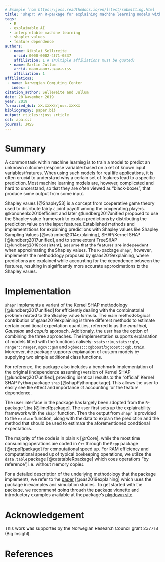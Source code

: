 ```yaml
---
# Example from https://joss.readthedocs.io/en/latest/submitting.html
title: 'shapr: An R-package for explaining machine learning models with dependence-aware Shapley values'
tags:
  - R
  - explainable AI
  - interpretable machine learning
  - shapley values
  - feature dependence
authors:
  - name: Nikolai Sellereite
    orcid: 0000-0002-4671-0337
    affiliation: 1 # (Multiple affiliations must be quoted)
  - name: Martin Jullum
    orcid: 0000-0003-3908-5155
    affiliation: 1
affiliations:
 - name: Norwegian Computing Center
   index: 1
citation_author: Sellereite and Jullum
date: 20 November 2019
year: 2019
formatted_doi: XX.XXXXX/joss.XXXXX
bibliography: paper.bib
output: rticles::joss_article
csl: apa.csl
journal: JOSS
---
```



# Summary

A common task within machine learning is to train a model to predict an unknown outcome 
(response variable) based on a set of known input variables/features.
When using such models for real life applications, it is often crucial to understand why a certain set of features lead 
to a specific prediction.
Most machine learning models are, however, complicated and hard to understand, so that they are often viewed as 
"black-boxes", that produce some output from some input.

Shapley values [@Shapley53] is a concept from cooperative game theory used to distribute fairly a joint payoff among the
cooperating players. 
@kononenko2010efficient and later @lundberg2017unified proposed to use the Shapley value framework to explain 
predictions by distributing the prediction value on the input features. 
Established methods and implementations for explaining predictions with Shapley values like Shapley 
Sampling Values [@vstrumbelj2014explaining], SHAP/Kernel SHAP [@lundberg2017unified], and to some extent TreeSHAP 
[@lundberg2018consistent], assume that the features are independent when approximating the Shapley values. 
The `R`-package `shapr`, however, implements the methodology proposed by @aas2019explaining, where predictions are explained while
accounting for the dependence between the features, resulting in significantly more accurate approximations to the 
Shapley values. 



# Implementation

`shapr` implements a variant of the Kernel SHAP methodology [@lundberg2017unified] for efficiently dealing with the 
combinatorial problem related to the Shapley value formula.
The main methodological contribution of @aas2019explaining is three different methods to estimate certain conditional 
expectation quantities, referred to as the  _empirical_, _Gaussian_ and _copula_ approach. Additionaly, the user has
the option of combining the three approaches. 
The implementation supports explanation of models fitted with the functions natively: `stats::lm`, `stats::glm`, 
`ranger::ranger`, `mgcv::gam` and `xgboost::xgboost`/`xgboost::xgb.train`. 
Moreover, the package supports explanation of custom models by supplying two simple additional class functions.

For reference, the package also includes a benchmark implementation of the original (independence assuming) version of
Kernel SHAP [@lundberg2017unified], providing identical results to the "official" Kernel SHAP `Python` package `shap` 
[@shapPythonpackage]. 
This allows the user to easily see the effect and importance of accounting for the feature dependence.

The user interface in the package has largely been adopted from the `R`-package `lime` [@limeRpackage]. 
The user first sets up the explainability framework with the `shapr` function. 
Then the output from `shapr` is provided to the `explain` function, along with the data to explain the prediction 
and the method that should be used to estimate the aforementioned conditional expectations.

The majority of the code is in plain `R` [@rCore], while the most time consuming operations are coded in `C++` 
through the `Rcpp` package [@rcppRpackage] for computational speed up. 
For RAM efficiency and computational speed up of typical bookeeping operations, we utilize the `data.table` 
package [@datatableRpackage] which does operations "by reference", i.e. without memory copies.

For a detailed description of the underlying methodology that the package implements, we refer to the 
[paper](https://arxiv.org/abs/1903.10464) [@aas2019explaining] which uses the package in examples and simulation 
studies.
To get started with the package, we recommend going through the package vignette and introductory examples
available at the package's [pkgdown site](https://norskregnesentral.github.io/shapr/). 

# Acknowledgement

This work was supported by the Norwegian Research Council grant 237718 (Big Insight).


# References
